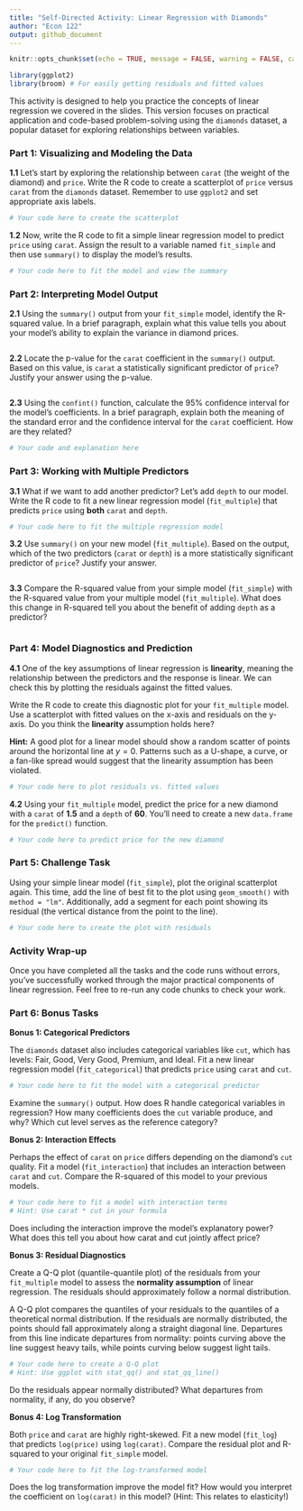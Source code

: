 ```yaml
---
title: "Self-Directed Activity: Linear Regression with Diamonds" 
author: "Econ 122" 
output: github_document
---
```

```r
knitr::opts_chunk$set(echo = TRUE, message = FALSE, warning = FALSE, cache = FALSE)

library(ggplot2)
library(broom) # For easily getting residuals and fitted values

```

This activity is designed to help you practice the concepts of linear regression we covered in the slides. This version focuses on practical application and code-based problem-solving using the `diamonds` dataset, a popular dataset for exploring relationships between variables.

### Part 1: Visualizing and Modeling the Data

**1.1** Let's start by exploring the relationship between `carat` (the weight of the diamond) and `price`. Write the R code to create a scatterplot of `price` versus `carat` from the `diamonds` dataset. Remember to use `ggplot2` and set appropriate axis labels.

```r
# Your code here to create the scatterplot
```

**1.2** Now, write the R code to fit a simple linear regression model to predict `price` using `carat`. Assign the result to a variable named `fit_simple` and then use `summary()` to display the model's results.

```r
# Your code here to fit the model and view the summary
```

### Part 2: Interpreting Model Output

**2.1** Using the `summary()` output from your `fit_simple` model, identify the R-squared value. In a brief paragraph, explain what this value tells you about your model's ability to explain the variance in diamond prices.

```r

```

**2.2** Locate the p-value for the `carat` coefficient in the `summary()` output. Based on this value, is `carat` a statistically significant predictor of `price`? Justify your answer using the p-value.

```r

```

**2.3** Using the `confint()` function, calculate the 95% confidence interval for the model's coefficients. In a brief paragraph, explain both the meaning of the standard error and the confidence interval for the `carat` coefficient. How are they related?

```r
# Your code and explanation here
```

### Part 3: Working with Multiple Predictors

**3.1** What if we want to add another predictor? Let's add `depth` to our model. Write the R code to fit a new linear regression model (`fit_multiple`) that predicts `price` using **both** `carat` and `depth`.

```r
# Your code here to fit the multiple regression model
```

**3.2** Use `summary()` on your new model (`fit_multiple`). Based on the output, which of the two predictors (`carat` or `depth`) is a more statistically significant predictor of `price`? Justify your answer.

```r

```

**3.3** Compare the R-squared value from your simple model (`fit_simple`) with the R-squared value from your multiple model (`fit_multiple`). What does this change in R-squared tell you about the benefit of adding `depth` as a predictor?

```r

```

### Part 4: Model Diagnostics and Prediction

**4.1** One of the key assumptions of linear regression is **linearity**, meaning the relationship between the predictors and the response is linear. We can check this by plotting the residuals against the fitted values.

Write the R code to create this diagnostic plot for your `fit_multiple` model. Use a scatterplot with fitted values on the x-axis and residuals on the y-axis. Do you think the **linearity** assumption holds here?

**Hint:** A good plot for a linear model should show a random scatter of points around the horizontal line at $y=0$. Patterns such as a U-shape, a curve, or a fan-like spread would suggest that the linearity assumption has been violated.

```r
# Your code here to plot residuals vs. fitted values
```

**4.2** Using your `fit_multiple` model, predict the price for a new diamond with a `carat` of **1.5** and a `depth` of **60**. You'll need to create a new `data.frame` for the `predict()` function.

```r
# Your code here to predict price for the new diamond
```

### Part 5: Challenge Task

Using your simple linear model (`fit_simple`), plot the original scatterplot again. This time, add the line of best fit to the plot using `geom_smooth()` with `method = "lm"`. Additionally, add a segment for each point showing its residual (the vertical distance from the point to the line).

```r
# Your code here to create the plot with residuals
```

### Activity Wrap-up

Once you have completed all the tasks and the code runs without errors, you've successfully worked through the major practical components of linear regression. Feel free to re-run any code chunks to check your work.


### Part 6: Bonus Tasks

**Bonus 1: Categorical Predictors**

The `diamonds` dataset also includes categorical variables like `cut`, which has levels: Fair, Good, Very Good, Premium, and Ideal. Fit a new linear regression model (`fit_categorical`) that predicts `price` using `carat` and `cut`. 

```r
# Your code here to fit the model with a categorical predictor
```

Examine the `summary()` output. How does R handle categorical variables in regression? How many coefficients does the `cut` variable produce, and why? Which cut level serves as the reference category?

**Bonus 2: Interaction Effects**

Perhaps the effect of `carat` on `price` differs depending on the diamond's `cut` quality. Fit a model (`fit_interaction`) that includes an interaction between `carat` and `cut`. Compare the R-squared of this model to your previous models.

```r
# Your code here to fit a model with interaction terms
# Hint: Use carat * cut in your formula
```

Does including the interaction improve the model's explanatory power? What does this tell you about how carat and cut jointly affect price?

**Bonus 3: Residual Diagnostics**

Create a Q-Q plot (quantile-quantile plot) of the residuals from your `fit_multiple` model to assess the **normality assumption** of linear regression. The residuals should approximately follow a normal distribution.

A Q-Q plot compares the quantiles of your residuals to the quantiles of a theoretical normal distribution. If the residuals are normally distributed, the points should fall approximately along a straight diagonal line. Departures from this line indicate departures from normality: points curving above the line suggest heavy tails, while points curving below suggest light tails.

```r
# Your code here to create a Q-Q plot
# Hint: Use ggplot with stat_qq() and stat_qq_line()
```

Do the residuals appear normally distributed? What departures from normality, if any, do you observe?

**Bonus 4: Log Transformation**

Both `price` and `carat` are highly right-skewed. Fit a new model (`fit_log`) that predicts `log(price)` using `log(carat)`. Compare the residual plot and R-squared to your original `fit_simple` model.

```r
# Your code here to fit the log-transformed model
```

Does the log transformation improve the model fit? How would you interpret the coefficient on `log(carat)` in this model? (Hint: This relates to elasticity!)
